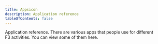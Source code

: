 ```yaml
---
title: Appsicon
description: Application reference
tableOfContents: false
---
```


Application reference. There are various apps that people use for different F3 activities. You can view some of them here.


